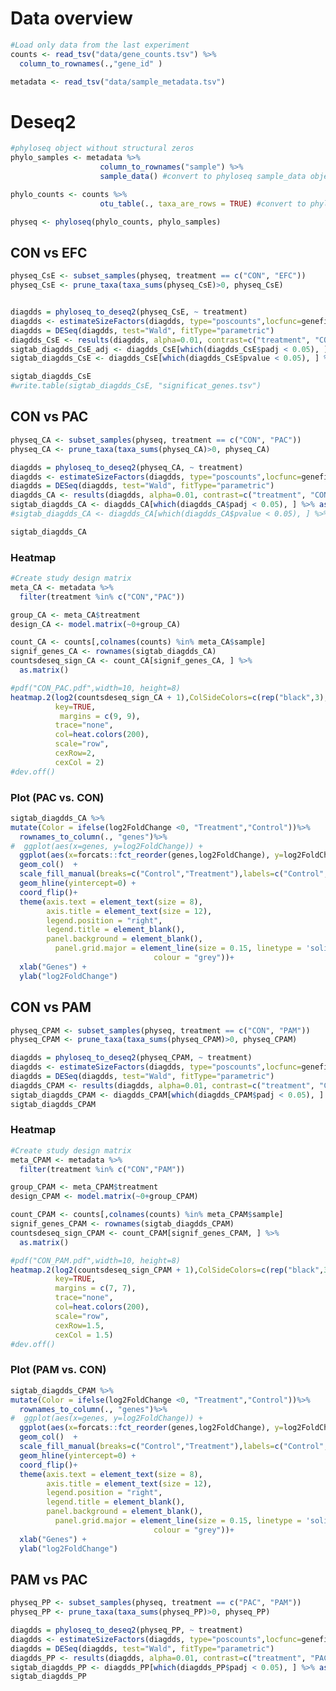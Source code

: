 # Data overview
```r
#Load only data from the last experiment
counts <- read_tsv("data/gene_counts.tsv") %>% 
  column_to_rownames(.,"gene_id" )

metadata <- read_tsv("data/sample_metadata.tsv")

```

# Deseq2

```r
#phyloseq object without structural zeros
phylo_samples <- metadata %>% 
                    column_to_rownames("sample") %>% 
                    sample_data() #convert to phyloseq sample_data object

phylo_counts <- counts %>%
                    otu_table(., taxa_are_rows = TRUE) #convert to phyloseq otu_table object

physeq <- phyloseq(phylo_counts, phylo_samples)
```

## CON vs EFC

```r
physeq_CsE <- subset_samples(physeq, treatment == c("CON", "EFC"))
physeq_CsE <- prune_taxa(taxa_sums(physeq_CsE)>0, physeq_CsE)


diagdds = phyloseq_to_deseq2(physeq_CsE, ~ treatment)
diagdds <- estimateSizeFactors(diagdds, type="poscounts",locfunc=genefilter::shorth)
diagdds = DESeq(diagdds, test="Wald", fitType="parametric")
diagdds_CsE <- results(diagdds, alpha=0.01, contrast=c("treatment", "CON", "EFC"))
sigtab_diagdds_CsE_adj <- diagdds_CsE[which(diagdds_CsE$padj < 0.05), ] %>% as.data.frame()
sigtab_diagdds_CsE <- diagdds_CsE[which(diagdds_CsE$pvalue < 0.05), ] %>% as.data.frame()

sigtab_diagdds_CsE
#write.table(sigtab_diagdds_CsE, "significat_genes.tsv")
```

## CON vs PAC

```r
physeq_CA <- subset_samples(physeq, treatment == c("CON", "PAC"))
physeq_CA <- prune_taxa(taxa_sums(physeq_CA)>0, physeq_CA)

diagdds = phyloseq_to_deseq2(physeq_CA, ~ treatment)
diagdds <- estimateSizeFactors(diagdds, type="poscounts",locfunc=genefilter::shorth)
diagdds = DESeq(diagdds, test="Wald", fitType="parametric")
diagdds_CA <- results(diagdds, alpha=0.01, contrast=c("treatment", "CON", "PAC"))
sigtab_diagdds_CA <- diagdds_CA[which(diagdds_CA$padj < 0.05), ] %>% as.data.frame()
#sigtab_diagdds_CA <- diagdds_CA[which(diagdds_CA$pvalue < 0.05), ] %>% as.data.frame()

sigtab_diagdds_CA
```

### Heatmap 
```r
#Create study design matrix
meta_CA <- metadata %>% 
  filter(treatment %in% c("CON","PAC"))

group_CA <- meta_CA$treatment
design_CA <- model.matrix(~0+group_CA)

count_CA <- counts[,colnames(counts) %in% meta_CA$sample]
signif_genes_CA <- rownames(sigtab_diagdds_CA)
countsdeseq_sign_CA <- count_CA[signif_genes_CA, ] %>% 
  as.matrix()
```

```r
#pdf("CON_PAC.pdf",width=10, height=8)
heatmap.2(log2(countsdeseq_sign_CA + 1),ColSideColors=c(rep("black",3),rep("red",3)),
          key=TRUE,
           margins = c(9, 9),
          trace="none", 
          col=heat.colors(200), 
          scale="row",
          cexRow=2,
          cexCol = 2)
#dev.off()

```

### Plot (PAC vs. CON)
```r
sigtab_diagdds_CA %>%
mutate(Color = ifelse(log2FoldChange <0, "Treatment","Control"))%>% 
  rownames_to_column(., "genes")%>% 
#  ggplot(aes(x=genes, y=log2FoldChange)) + 
  ggplot(aes(x=forcats::fct_reorder(genes,log2FoldChange), y=log2FoldChange, fill=Color)) + 
  geom_col()  + 
  scale_fill_manual(breaks=c("Control","Treatment"),labels=c("Control","Cell structures"), values=c("#e5bd5b", "#6b7398")) + 
  geom_hline(yintercept=0) + 
  coord_flip()+
  theme(axis.text = element_text(size = 8),
        axis.title = element_text(size = 12),
        legend.position = "right", 
        legend.title = element_blank(),
        panel.background = element_blank(),
          panel.grid.major = element_line(size = 0.15, linetype = 'solid',
                                colour = "grey"))+
  xlab("Genes") + 
  ylab("log2FoldChange")
```

## CON vs PAM
```r
physeq_CPAM <- subset_samples(physeq, treatment == c("CON", "PAM"))
physeq_CPAM <- prune_taxa(taxa_sums(physeq_CPAM)>0, physeq_CPAM)

diagdds = phyloseq_to_deseq2(physeq_CPAM, ~ treatment)
diagdds <- estimateSizeFactors(diagdds, type="poscounts",locfunc=genefilter::shorth)
diagdds = DESeq(diagdds, test="Wald", fitType="parametric")
diagdds_CPAM <- results(diagdds, alpha=0.01, contrast=c("treatment", "CON", "PAM"))
sigtab_diagdds_CPAM <- diagdds_CPAM[which(diagdds_CPAM$padj < 0.05), ] %>% as.data.frame()
sigtab_diagdds_CPAM
```

### Heatmap 
```r
#Create study design matrix
meta_CPAM <- metadata %>% 
  filter(treatment %in% c("CON","PAM"))

group_CPAM <- meta_CPAM$treatment
design_CPAM <- model.matrix(~0+group_CPAM)

count_CPAM <- counts[,colnames(counts) %in% meta_CPAM$sample]
signif_genes_CPAM <- rownames(sigtab_diagdds_CPAM)
countsdeseq_sign_CPAM <- count_CPAM[signif_genes_CPAM, ] %>% 
  as.matrix()
```

```r
#pdf("CON_PAM.pdf",width=10, height=8)
heatmap.2(log2(countsdeseq_sign_CPAM + 1),ColSideColors=c(rep("black",3),rep("red",3)),
          key=TRUE,
          margins = c(7, 7),
          trace="none", 
          col=heat.colors(200), 
          scale="row",
          cexRow=1.5,
          cexCol = 1.5)
#dev.off()
```

### Plot (PAM vs. CON)
```r
sigtab_diagdds_CPAM %>%
mutate(Color = ifelse(log2FoldChange <0, "Treatment","Control"))%>% 
  rownames_to_column(., "genes")%>% 
#  ggplot(aes(x=genes, y=log2FoldChange)) + 
  ggplot(aes(x=forcats::fct_reorder(genes,log2FoldChange), y=log2FoldChange, fill=Color)) + 
  geom_col()  + 
  scale_fill_manual(breaks=c("Control","Treatment"),labels=c("Control","Metabolites"), values=c("#e5bd5b", "#6b7398")) + 
  geom_hline(yintercept=0) + 
  coord_flip()+
  theme(axis.text = element_text(size = 8),
        axis.title = element_text(size = 12),
        legend.position = "right", 
        legend.title = element_blank(),
        panel.background = element_blank(),
          panel.grid.major = element_line(size = 0.15, linetype = 'solid',
                                colour = "grey"))+
  xlab("Genes") + 
  ylab("log2FoldChange")
```

## PAM vs PAC

```r
physeq_PP <- subset_samples(physeq, treatment == c("PAC", "PAM"))
physeq_PP <- prune_taxa(taxa_sums(physeq_PP)>0, physeq_PP)

diagdds = phyloseq_to_deseq2(physeq_PP, ~ treatment)
diagdds <- estimateSizeFactors(diagdds, type="poscounts",locfunc=genefilter::shorth)
diagdds = DESeq(diagdds, test="Wald", fitType="parametric")
diagdds_PP <- results(diagdds, alpha=0.01, contrast=c("treatment", "PAC", "PAM"))
sigtab_diagdds_PP <- diagdds_PP[which(diagdds_PP$padj < 0.05), ] %>% as.data.frame()
sigtab_diagdds_PP
```


